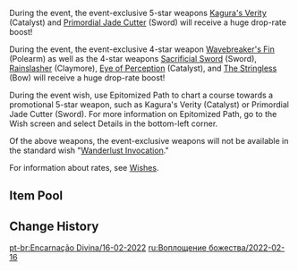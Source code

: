 {{Wish
|name              = Epitome Invocation 2022-02-16
|image             = Epitome Invocation 2022-02-16.png
|type              = Weapon Event
|duration          = event
|time_start        = 2022-02-16 11:00:00
|time_start_offset = GMT+8
|time_end          = 2022-03-08 17:59:59
|link              = https://genshin.hoyoverse.com/en/news/detail/19401
|preceding         = Epitome Invocation/2022-01-25
|alongside         = Everbloom Violet/2022-02-16
|succeeding        = Epitome Invocation/2022-03-08
}}
During the event, the event-exclusive 5-star weapons [[Kagura's Verity]] (Catalyst) and [[Primordial Jade Cutter]] (Sword) will receive a huge drop-rate boost!

During the event, the event-exclusive 4-star weapon [[Wavebreaker's Fin]] (Polearm) as well as the 4-star weapons [[Sacrificial Sword]] (Sword), [[Rainslasher]] (Claymore), [[Eye of Perception]] (Catalyst), and [[The Stringless]] (Bow) will receive a huge drop-rate boost!

During the event wish, use Epitomized Path to chart a course towards a promotional 5-star weapon, such as Kagura's Verity (Catalyst) or Primordial Jade Cutter (Sword). For more information on Epitomized Path, go to the Wish screen and select Details in the bottom-left corner.

Of the above weapons, the event-exclusive weapons will not be available in the standard wish "[[Wanderlust Invocation]]."

For information about rates, see [[Wishes]].

==Item Pool==
{{Wish Pool
|^Kagura's Verity
|^Primordial Jade Cutter
|^Wavebreaker's Fin
|^Sacrificial Sword
|^Rainslasher
|^Eye of Perception
|^The Stringless
|Amos' Bow
|Aquila Favonia
|Lost Prayer to the Sacred Winds
|Primordial Jade Winged-Spear
|Skyward Atlas
|Skyward Blade
|Skyward Harp
|Skyward Pride
|Skyward Spine
|Wolf's Gravestone
|Barbara
|Beidou
|Bennett
|Chongyun
|Diona
|Fischl
|Gorou
|Kujou Sara
|Ningguang
|Noelle
|Razor
|Rosaria
|Sayu
|Sucrose
|Thoma
|Xiangling
|Xingqiu
|Xinyan
|Yanfei
|Yun Jin
|Dragon's Bane
|Favonius Codex
|Favonius Greatsword
|Favonius Lance
|Favonius Sword
|Favonius Warbow
|Lion's Roar
|Rust
|Sacrificial Bow
|Sacrificial Fragments
|Sacrificial Greatsword
|The Bell
|The Flute
|The Widsith
|Black Tassel
|Bloodtainted Greatsword
|Cool Steel
|Debate Club
|Emerald Orb
|Ferrous Shadow
|Harbinger of Dawn
|Magic Guide
|Raven Bow
|Sharpshooter's Oath
|Skyrider Sword
|Slingshot
|Thrilling Tales of Dragon Slayers
}}

==Change History==
{{Change History|2.5}}

[[pt-br:Encarnação Divina/16-02-2022]]
[[ru:Воплощение божества/2022-02-16]]